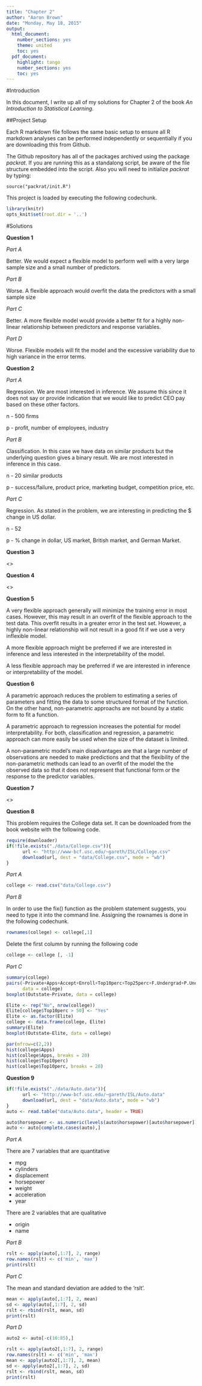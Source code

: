 ```yaml
---
title: "Chapter 2"
author: "Aaron Brown"
date: "Monday, May 18, 2015"
output:
  html_document:
    number_sections: yes
    theme: united
    toc: yes
  pdf_document:
    highlight: tango
    number_sections: yes
    toc: yes
---
```


#Introduction

In this document, I write up all of my solutions for Chapter 2 of the book *An Introduction to Statistical Learning*.

##Project Setup

Each R markdown file follows the same basic setup to ensure all R markdown analyses can be performed independently or sequentially if you are downloading this from Github.

The Github repository has all of the packages archived using the package *packrat*.  If you are running this as a standalong script, be aware of the file structure embedded into the script.  Also you will need to initialize *packrat* by typing:

    source("packrat/init.R")
    
This project is loaded by executing the following codechunk.  

```r
library(knitr)
opts_knit$set(root.dir = '..')
```

#Solutions

**Question 1**

*Part A*

  Better.  We would expect a flexible model to perform well with a very large sample size and a small number of predictors.

*Part B*

  Worse.  A flexible approach would overfit the data the predictors with a small sample size

*Part C*

  Better.  A more flexible model would provide a better fit for a highly non-linear relationship between predictors and response variables.

*Part D*

  Worse.  Flexible models will fit the model and the excessive variability due to high variance in the error terms.
    
**Question 2**

*Part A*

  Regression.  We are most interested in inference.  We assume this since it does not say or provide indication that we would like to predict CEO pay based on these other factors.

  n - 500 firms
  
  p - profit, number of employees, industry

*Part B*

  Classification.  In this case we have data on similar products but the underlying question gives a binary result.  We are most interested in inference in this case.
  
  n - 20 similar products
  
  p - success/failure, product price, marketing budget, competition price, etc.

*Part C*

  Regression.  As stated in the problem, we are interesting in predicting the $ change in US dollar.
  
  n - 52
  
  p - % change in dollar, US market, British market, and German Market.
    
**Question 3**

<<not answered>>

**Question 4**

<<not answered>>

**Question 5**

  A very flexible approach generally will minimize the training error in most cases.  However, this may result in an overfit of the flexible approach to the test data.  This overfit results in a greater error in the test set.  However, a highly non-linear relationship will not result in a good fit if we use a very inflexible model.
    
  A more flexible approach might be preferred if we are interested in inference and less interested in the interpretability of the model.

  A less flexible approach may be preferred if we are interested in inference or interpretability of the model.
    
**Question 6**

  A parametric approach reduces the problem to estimating a series of parameters and fitting the data to some structured format of the function.  On the other hand, non-parametric approachs are not bound by a static form to fit a function.

  A parametric approach to regression increases the potential for model interpretability.  For both, classification and regression, a parametric approach can more easily be used when the size of the dataset is limited.  

  A non-parametric model's main disadvantages are that a large number of observations are needed to make predictions and that the flexibility of the non-parametric methods can lead to an overfit of the model the the observed data so that it does not represent that functional form or the response to the predictor variables.
  
**Question 7**

<<not answered>>

**Question 8**

This problem requires the College data set.  It can be downloaded from the book website with the following code.

```r
require(downloader)
if(!file.exists("./data/College.csv")){
      url <- "http://www-bcf.usc.edu/~gareth/ISL/College.csv"
      download(url, dest = "data/College.csv", mode = "wb")
}
```

*Part A*

```r
college <- read.csv("data/College.csv")
```

*Part B*

In order to use the fix() function as the problem statement suggests, you need to type it into the command line.  Assigning the rownames is done in the following codechunk.

```r
rownames(college) <- college[,1]
```

Delete the first column by running the following code

```r
college <- college [, -1]
```

*Part C*

```r
summary(college)
pairs(~Private+Apps+Accept+Enroll+Top10perc+Top25perc+F.Undergrad+P.Undergrad+Outstate+Room.Board, 
      data = college)
boxplot(Outstate~Private, data = college)

Elite <- rep("No", nrow(college))
Elite[college$Top10perc > 50] <- "Yes"
Elite <- as.factor(Elite)
college <- data.frame(college, Elite)
summary(Elite)
boxplot(Outstate~Elite, data = college)

par(mfrow=c(2,2))
hist(college$Apps)
hist(college$Apps, breaks = 20)
hist(college$Top10perc)
hist(college$Top10perc, breaks = 20)
```

**Question 9**

```r
if(!file.exists("./data/Auto.data")){
      url <- "http://www-bcf.usc.edu/~gareth/ISL/Auto.data"
      download(url, dest = "data/Auto.data", mode = "wb")
}
auto <- read.table("data/Auto.data", header = TRUE)

auto$horsepower <- as.numeric(levels(auto$horsepower)[auto$horsepower])
auto <- auto[complete.cases(auto),]
```

*Part A*

There are 7 variables that are quantitative

 - mpg
 - cylinders
 - displacement
 - horsepower
 - weight
 - acceleration
 - year

There are 2 variables that are qualitative

 - origin
 - name
 
*Part B*

```r
rslt <- apply(auto[,1:7], 2, range)
row.names(rslt) <- c('min', 'max')
print(rslt)
```

*Part C*

The mean and standard deviation are added to the 'rslt'.

```r
mean <- apply(auto[,1:7], 2, mean)
sd <- apply(auto[,1:7], 2, sd)
rslt <- rbind(rslt, mean, sd)
print(rslt)
```

*Part D*

```r
auto2 <- auto[-c(10:85),]

rslt <- apply(auto2[,1:7], 2, range)
row.names(rslt) <- c('min', 'max')
mean <- apply(auto2[,1:7], 2, mean)
sd <- apply(auto2[,1:7], 2, sd)
rslt <- rbind(rslt, mean, sd)
print(rslt)
```